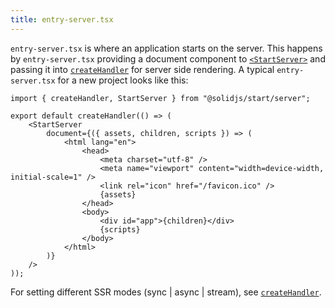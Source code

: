 ```yaml
---
title: entry-server.tsx
---
```


`entry-server.tsx` is where an application starts on the server.
This happens by `entry-server.tsx` providing a document component to [`<StartServer>`](/solid-start/reference/server/start-server) and passing it into [`createHandler`](/solid-start/reference/server/create-handler) for server side rendering.
 A typical `entry-server.tsx` for a new project looks like this:

```tsx
import { createHandler, StartServer } from "@solidjs/start/server";

export default createHandler(() => (
	<StartServer
		document={({ assets, children, scripts }) => (
			<html lang="en">
				<head>
					<meta charset="utf-8" />
					<meta name="viewport" content="width=device-width, initial-scale=1" />
					<link rel="icon" href="/favicon.ico" />
					{assets}
				</head>
				<body>
					<div id="app">{children}</div>
					{scripts}
				</body>
			</html>
		)}
	/>
));
```

For setting different SSR modes (sync | async | stream), see [`createHandler`](/solid-start/reference/server/create-handler).

